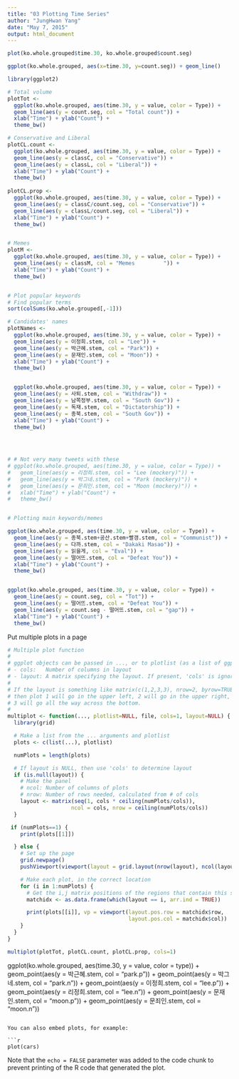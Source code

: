 ```yaml
---
title: "03 Plotting Time Series"
author: "JungHwan Yang"
date: "May 7, 2015"
output: html_document
---
```



```r

plot(ko.whole.grouped$time.30, ko.whole.grouped$count.seg)

ggplot(ko.whole.grouped, aes(x=time.30, y=count.seg)) + geom_line()

library(ggplot2)

# Total volume
plotTot <-
  ggplot(ko.whole.grouped, aes(time.30, y = value, color = Type)) + 
  geom_line(aes(y = count.seg, col = "Total count")) +
  xlab("Time") + ylab("Count") + 
  theme_bw() 

# Conservative and Liberal
plotCL.count <- 
  ggplot(ko.whole.grouped, aes(time.30, y = value, color = Type)) + 
  geom_line(aes(y = classC, col = "Conservative")) + 
  geom_line(aes(y = classL, col = "Liberal")) +
  xlab("Time") + ylab("Count") +
  theme_bw()
  
plotCL.prop <- 
  ggplot(ko.whole.grouped, aes(time.30, y = value, color = Type)) + 
  geom_line(aes(y = classC/count.seg, col = "Conservative")) + 
  geom_line(aes(y = classL/count.seg, col = "Liberal")) +
  xlab("Time") + ylab("Count") +
  theme_bw()


# Memes
plotM <-
  ggplot(ko.whole.grouped, aes(time.30, y = value, color = Type)) +
  geom_line(aes(y = classM, col = "Memes         ")) + 
  xlab("Time") + ylab("Count") +
  theme_bw()


# Plot popular keywords
# Find popular terms
sort(colSums(ko.whole.grouped[,-1]))

# Candidates' names
plotNames <-
  ggplot(ko.whole.grouped, aes(time.30, y = value, color = Type)) +
  geom_line(aes(y = 이정희.stem, col = "Lee")) + 
  geom_line(aes(y = 박근혜.stem, col = "Park")) +
  geom_line(aes(y = 문재인.stem, col = "Moon")) +
  xlab("Time") + ylab("Count") +
  theme_bw()


  ggplot(ko.whole.grouped, aes(time.30, y = value, color = Type)) +
  geom_line(aes(y = 사퇴.stem, col = "Withdraw")) +
  geom_line(aes(y = 남쪽정부.stem, col = "South Gov")) +
  geom_line(aes(y = 독재.stem, col = "Dictatorship")) +
  geom_line(aes(y = 종북.stem, col = "South Gov")) +
  xlab("Time") + ylab("Count") +
  theme_bw()

  
  

# # Not very many tweets with these
# ggplot(ko.whole.grouped, aes(time.30, y = value, color = Type)) +
#   geom_line(aes(y = 리정희.stem, col = "Lee (mockery)")) + 
#   geom_line(aes(y = 박그네.stem, col = "Park (mockery)")) +
#   geom_line(aes(y = 문죄인.stem, col = "Moon (mockery)")) +
#   xlab("Time") + ylab("Count") +
#   theme_bw()


# Plotting main keywords/memes

ggplot(ko.whole.grouped, aes(time.30, y = value, color = Type)) +
  geom_line(aes(y = 종북.stem+공산.stem+빨갱.stem, col = "Communist")) +
  geom_line(aes(y = 다까.stem, col = "Dakaki Masao")) + 
  geom_line(aes(y = 읽을게, col = "Eval")) +
  geom_line(aes(y = 떨어뜨.stem, col = "Defeat You")) +
  xlab("Time") + ylab("Count") +
  theme_bw()


ggplot(ko.whole.grouped, aes(time.30, y = value, color = Type)) +
  geom_line(aes(y = count.seg, col = "Tot")) +
  geom_line(aes(y = 떨어뜨.stem, col = "Defeat You")) +
  geom_line(aes(y = count.seg - 떨어뜨.stem, col = "gap")) +
  xlab("Time") + ylab("Count") +
  theme_bw()

```


Put multiple plots in a page

```r
# Multiple plot function
#
# ggplot objects can be passed in ..., or to plotlist (as a list of ggplot objects)
# - cols:   Number of columns in layout
# - layout: A matrix specifying the layout. If present, 'cols' is ignored.
#
# If the layout is something like matrix(c(1,2,3,3), nrow=2, byrow=TRUE),
# then plot 1 will go in the upper left, 2 will go in the upper right, and
# 3 will go all the way across the bottom.
#
multiplot <- function(..., plotlist=NULL, file, cols=1, layout=NULL) {
  library(grid)

  # Make a list from the ... arguments and plotlist
  plots <- c(list(...), plotlist)

  numPlots = length(plots)

  # If layout is NULL, then use 'cols' to determine layout
  if (is.null(layout)) {
    # Make the panel
    # ncol: Number of columns of plots
    # nrow: Number of rows needed, calculated from # of cols
    layout <- matrix(seq(1, cols * ceiling(numPlots/cols)),
                    ncol = cols, nrow = ceiling(numPlots/cols))
  }

 if (numPlots==1) {
    print(plots[[1]])

  } else {
    # Set up the page
    grid.newpage()
    pushViewport(viewport(layout = grid.layout(nrow(layout), ncol(layout))))

    # Make each plot, in the correct location
    for (i in 1:numPlots) {
      # Get the i,j matrix positions of the regions that contain this subplot
      matchidx <- as.data.frame(which(layout == i, arr.ind = TRUE))

      print(plots[[i]], vp = viewport(layout.pos.row = matchidx$row,
                                      layout.pos.col = matchidx$col))
    }
  }
}
```


```r
multiplot(plotTot, plotCL.count, plotCL.prop, cols=1)
```


ggplot(ko.whole.grouped, aes(time.30, y = value, color = type)) + 
    geom_point(aes(y = 박근혜.stem, col = "park.p")) + 
    geom_point(aes(y = 박그네.stem, col = "park.n")) +
    geom_point(aes(y = 이정희.stem, col = "lee.p")) +
    geom_point(aes(y = 리정희.stem, col = "lee.n")) +
    geom_point(aes(y = 문재인.stem, col = "moon.p")) +
    geom_point(aes(y = 문죄인.stem, col = "moon.n"))
  
  
```

You can also embed plots, for example:

```r
plot(cars)
```

Note that the `echo = FALSE` parameter was added to the code chunk to prevent printing of the R code that generated the plot.

